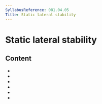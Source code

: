 ```yaml
---
SyllabusReference: 081.04.05
Title: Static lateral stability
---
```


# Static lateral stability

## Content

- <Link href="081.04.05.01" />
- <Link href="081.04.05.02" />
- <Link href="081.04.05.03" />
- <Link href="081.04.05.04" />
- <Link href="081.04.05.05" />
- <Link href="081.04.05.06" />
